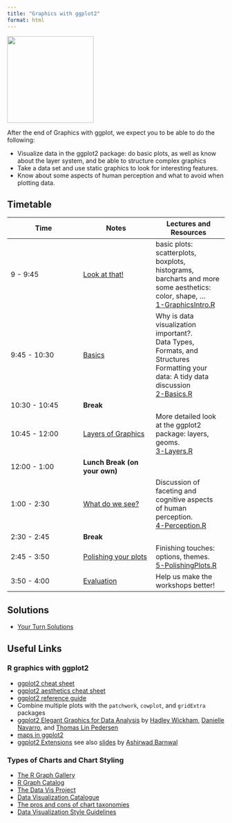 ```yaml
---
title: "Graphics with ggplot2"
format: html
---
```


![](slides/images/ggplot2-hex.png){width="200px" fig-alt="ggplot2 hex sticker logo" fig-align="center"}


After the end of Graphics with ggplot, we expect you to be able to do the following:

-   Visualize data in the ggplot2 package: do basic plots, as well as know about the layer system, and be able to structure complex graphics
-   Take a data set and use static graphics to look for interesting features.
-   Know about some aspects of human perception and what to avoid when plotting data.

## Timetable

| Time          | Notes                                               | Lectures and Resources                                                                                                                                                 |
|------------------------|------------------------|------------------------|
| 9 - 9:45      | [Look at that!](slides/1-GraphicsIntro.qmd)         | basic plots: scatterplots, boxplots, histograms, barcharts and more <br/> some aesthetics: color, shape, ... <br/> [1-GraphicsIntro.R](code/1-GraphicsIntro.R)         |
| 9:45 - 10:30  | [Basics](slides/2-Basics.qmd)                       | Why is data visualization important?. <br/> Data Types, Formats, and Structures <br/> Formatting your data: A tidy data discussion <br/> [2-Basics.R](code/2-Basics.R) |
| 10:30 - 10:45 | **Break**                                           |                                                                                                                                                                        |
| 10:45 - 12:00 | [Layers of Graphics](slides/3-Layers.qmd)           | More detailed look at the ggplot2 package: layers, geoms. <br/>[3-Layers.R](code/3-Layers.R)                                                                           |
| 12:00 - 1:00  | **Lunch Break (on your own)**                       |                                                                                                                                                                        |
| 1:00 - 2:30   | [What do we see?](slides/4-Perception.qmd)          | Discussion of faceting and cognitive aspects of human perception. <br/>[4-Perception.R](code/4-Perception.R)                                                           |
| 2:30 - 2:45   | **Break**                                           |                                                                                                                                                                        |
| 2:45 - 3:50   | [Polishing your plots](slides/5-PolishingPlots.qmd) | Finishing touches: options, themes. <br/>[5-PolishingPlots.R](code/5-PolishingPlots.R)                                                                                 |
| 3:50 - 4:00   | [Evaluation](https://forms.gle/nEvYK9C7YYKhtLLB7)   | Help us make the workshops better!                                                                                                                                     |

## Solutions

-   [Your Turn Solutions](code/99-YourTurnSolutions.qmd)

## Useful Links

### R graphics with ggplot2

-   [ggplot2 cheat sheet](https://raw.githubusercontent.com/rstudio/cheatsheets/main/data-visualization.pdf)
-   [ggplot2 aesthetics cheat sheet](knitr/ggplot_aesthetics_cheatsheet.png)
-   [ggplot2 reference guide](https://ggplot2.tidyverse.org/reference/)
-   Combine multiple plots with the `patchwork`, `cowplot`, and `gridExtra` packages
-   [ggplot2 Elegant Graphics for Data Analysis](https://ggplot2-book.org/index.html) by [Hadley Wickham](http://hadley.nz/), [Danielle Navarro](https://djnavarro.net/), and [Thomas Lin Pedersen](https://www.data-imaginist.com/)
-   [maps in ggplot2](https://ggplot2-book.org/maps.html)
-   [ggplot2 Extensions](https://exts.ggplot2.tidyverse.org/ggiraph.html) see also [slides](https://isugg21-ggext.netlify.app/#1) by [Ashirwad Barnwal](https://github.com/ashirwad)

### Types of Charts and Chart Styling

-   [The R Graph Gallery](https://www.r-graph-gallery.com/index.html)
-   [R Graph Catalog](https://shiny.srvanderplas.com/r-graph-catalog/)
-   [The Data Vis Project](https://datavizproject.com/)
-   [Data Visualization Catalogue](https://datavizcatalogue.com/)
-   [The pros and cons of chart taxonomies](https://medium.com/nightingale/the-pros-and-cons-of-chart-taxonomies-5c8e094578c4)
-   [Data Visualization Style Guidelines](https://medium.com/nightingale/style-guidelines-92ebe166addc)

